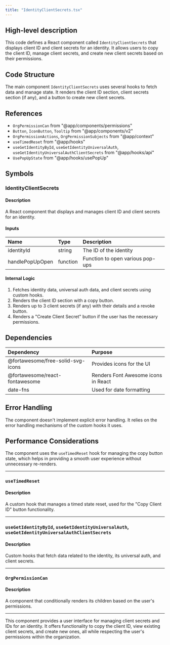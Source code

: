 ```yaml
---
title: "IdentityClientSecrets.tsx"
---
```


## High-level description
This code defines a React component called `IdentityClientSecrets` that displays client ID and client secrets for an identity. It allows users to copy the client ID, manage client secrets, and create new client secrets based on their permissions.

## Code Structure
The main component `IdentityClientSecrets` uses several hooks to fetch data and manage state. It renders the client ID section, client secrets section (if any), and a button to create new client secrets.

## References
- `OrgPermissionCan` from "@app/components/permissions"
- `Button`, `IconButton`, `Tooltip` from "@app/components/v2"
- `OrgPermissionActions`, `OrgPermissionSubjects` from "@app/context"
- `useTimedReset` from "@app/hooks"
- `useGetIdentityById`, `useGetIdentityUniversalAuth`, `useGetIdentityUniversalAuthClientSecrets` from "@app/hooks/api"
- `UsePopUpState` from "@app/hooks/usePopUp"

## Symbols

### IdentityClientSecrets
#### Description
A React component that displays and manages client ID and client secrets for an identity.

#### Inputs
| Name | Type | Description |
|:-----|:-----|:------------|
| identityId | string | The ID of the identity |
| handlePopUpOpen | function | Function to open various pop-ups |

#### Internal Logic
1. Fetches identity data, universal auth data, and client secrets using custom hooks.
2. Renders the client ID section with a copy button.
3. Renders up to 3 client secrets (if any) with their details and a revoke button.
4. Renders a "Create Client Secret" button if the user has the necessary permissions.

## Dependencies
| Dependency | Purpose |
|:-----------|:--------|
| @fortawesome/free-solid-svg-icons | Provides icons for the UI |
| @fortawesome/react-fontawesome | Renders Font Awesome icons in React |
| date-fns | Used for date formatting |

## Error Handling
The component doesn't implement explicit error handling. It relies on the error handling mechanisms of the custom hooks it uses.

## Performance Considerations
The component uses the `useTimedReset` hook for managing the copy button state, which helps in providing a smooth user experience without unnecessary re-renders.

___

### `useTimedReset`
#### Description
A custom hook that manages a timed state reset, used for the "Copy Client ID" button functionality.

___

### `useGetIdentityById`, `useGetIdentityUniversalAuth`, `useGetIdentityUniversalAuthClientSecrets`
#### Description
Custom hooks that fetch data related to the identity, its universal auth, and client secrets.

___

### `OrgPermissionCan`
#### Description
A component that conditionally renders its children based on the user's permissions.

___

This component provides a user interface for managing client secrets and IDs for an identity. It offers functionality to copy the client ID, view existing client secrets, and create new ones, all while respecting the user's permissions within the organization.
